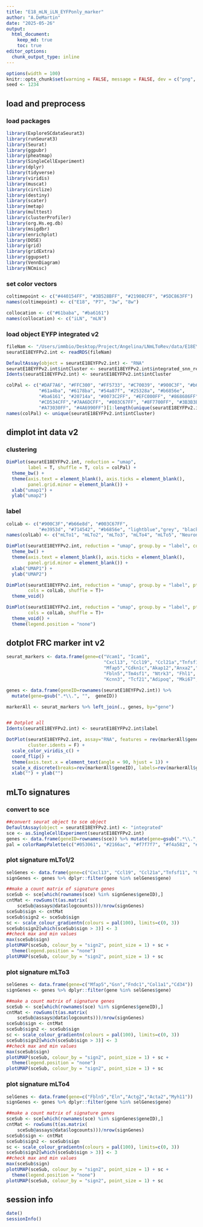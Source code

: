 ```yaml
---
title: "E18_mLN_iLN_EYFPonly_marker"
author: "A.DeMartin"
date: "2025-05-26"
output: 
  html_document:
    keep_md: true
    toc: true
editor_options: 
  chunk_output_type: inline
---
```


```r
options(width = 100)
knitr::opts_chunk$set(warning = FALSE, message = FALSE, dev = c("png", "pdf"))
seed <- 1234
```

## load and preprocess
### load packages
```r
library(ExploreSCdataSeurat3)
library(runSeurat3)
library(Seurat)
library(ggpubr)
library(pheatmap)
library(SingleCellExperiment)
library(dplyr)
library(tidyverse)
library(viridis)
library(muscat)
library(circlize)
library(destiny)
library(scater)
library(metap)
library(multtest)
library(clusterProfiler)
library(org.Hs.eg.db)
library(msigdbr)
library(enrichplot)
library(DOSE)
library(grid)
library(gridExtra)
library(ggupset)
library(VennDiagram)
library(NCmisc)
```

### set color vectors 
```r
coltimepoint <- c("#440154FF", "#3B528BFF", "#21908CFF", "#5DC863FF")
names(coltimepoint) <- c("E18", "P7", "3w", "8w")

collocation <- c("#61baba", "#ba6161")
names(collocation) <- c("iLN", "mLN")
```

### load object EYFP integrated v2
```r
fileNam <- "/Users/immbio/Desktop/Project/Angelina/LNmLToRev/data/E18EYFPv2_integrated_seurat.rds"
seuratE18EYFPv2.int <- readRDS(fileNam)
```

```r
DefaultAssay(object = seuratE18EYFPv2.int) <- "RNA"
seuratE18EYFPv2.int$intCluster <- seuratE18EYFPv2.int$integrated_snn_res.0.25
Idents(seuratE18EYFPv2.int) <- seuratE18EYFPv2.int$intCluster

colPal <- c("#DAF7A6", "#FFC300", "#FF5733", "#C70039", "#900C3F", "#b66e8d",
            "#61a4ba", "#6178ba", "#54a87f", "#25328a", "#b6856e",
            "#ba6161", "#20714a", "#0073C2FF", "#EFC000FF", "#868686FF", 
            "#CD534CFF","#7AA6DCFF", "#003C67FF", "#8F7700FF", "#3B3B3BFF",
            "#A73030FF", "#4A6990FF")[1:length(unique(seuratE18EYFPv2.int$intCluster))]
names(colPal) <- unique(seuratE18EYFPv2.int$intCluster)
```

## dimplot int data v2
### clustering 
```r
DimPlot(seuratE18EYFPv2.int, reduction = "umap",
        label = T, shuffle = T, cols = colPal) +
  theme_bw() +
  theme(axis.text = element_blank(), axis.ticks = element_blank(), 
        panel.grid.minor = element_blank()) +
  xlab("umap1") +
  ylab("umap2")
```

### label
```r
colLab <- c("#900C3F","#b66e8d", "#003C67FF",
            "#e3953d", "#714542", "#b6856e", "lightblue","grey", "black")
names(colLab) <- c("mLTo1", "mLTo2", "mLTo3", "mLTo4", "mLTo5", "Neuronal1","Neuronal2", "Mesothelial", "Prolif")

DimPlot(seuratE18EYFPv2.int, reduction = "umap", group.by = "label", cols = colLab)+
  theme_bw() +
  theme(axis.text = element_blank(), axis.ticks = element_blank(), 
        panel.grid.minor = element_blank()) +
  xlab("UMAP1") +
  ylab("UMAP2")

DimPlot(seuratE18EYFPv2.int, reduction = "umap", group.by = "label", pt.size=0.5,
        cols = colLab, shuffle = T)+
  theme_void()

DimPlot(seuratE18EYFPv2.int, reduction = "umap", group.by = "label", pt.size=0.5,
        cols = colLab, shuffle = T)+
  theme_void() + 
  theme(legend.position = "none") 
```

## dotplot FRC marker int v2
```r
seurat_markers <- data.frame(gene=c("Vcam1", "Icam1",
                                    "Cxcl13", "Ccl19", "Ccl21a","Tnfsf11", "Grem1","Ifitm1","Cxcl1","Ifitm3","Ccl2","Nfkbia","Des",
                                    "Mfap5","Cdkn1c","Akap12","Anxa2","Lox","Gsn","Basp1","Fndc1","Sparc","Col1a1","Fbn2","Nr4a1","Fbln1","Cd34","Pi16",
                                    "Fbln5","Tm4sf1", "Ntrk3", "Fhl1", "Rgs7bp", "Adamts2", "Mpped2", "Ramp1", "Pdgfrl", "Eln", "Hspb2","Mgp", "Actg2","Acta2", "Myh11", "Mcam", 
                                    "Kcnn3", "Tcf21","Adipoq", "Mki67", "Msln"))

genes <- data.frame(geneID=rownames(seuratE18EYFPv2.int)) %>%
  mutate(gene=gsub(".*\\.", "",  geneID)) 

markerAll <- seurat_markers %>% left_join(., genes, by="gene")


## Dotplot all
Idents(seuratE18EYFPv2.int) <- seuratE18EYFPv2.int$label

DotPlot(seuratE18EYFPv2.int, assay="RNA", features = rev(markerAll$geneID), scale =T,
        cluster.idents = F) +
  scale_color_viridis_c() +
  coord_flip() +
  theme(axis.text.x = element_text(angle = 90, hjust = 1)) +
  scale_x_discrete(breaks=rev(markerAll$geneID), labels=rev(markerAll$gene)) +
  xlab("") + ylab("")
```

## mLTo signatures
### convert to sce 
```r
##convert seurat object to sce object
DefaultAssay(object = seuratE18EYFPv2.int) <- "integrated"
sce <- as.SingleCellExperiment(seuratE18EYFPv2.int)
genes <- data.frame(geneID=rownames(sce)) %>% mutate(gene=gsub(".*\\.", "", geneID))
pal = colorRampPalette(c("#053061", "#2166ac", "#f7f7f7", "#f4a582", "#b2183c", "#85122d"))
```

### plot signature mLTo1/2
```r
selGenes <- data.frame(gene=c("Cxcl13", "Ccl19", "Ccl21a","Tnfsf11", "Grem1"))
signGenes <- genes %>% dplyr::filter(gene %in% selGenes$gene)

##make a count matrix of signature genes
sceSub <- sce[which(rownames(sce) %in% signGenes$geneID),]
cntMat <- rowSums(t(as.matrix(
    sceSub@assays@data$logcounts)))/nrow(signGenes)
sceSub$sign <- cntMat
sceSub$sign2 <- sceSub$sign
sc <- scale_colour_gradientn(colours = pal(100), limits=c(0, 3))
sceSub$sign2[which(sceSub$sign > 3)] <- 3
##check max and min values
max(sceSub$sign)
plotUMAP(sceSub, colour_by = "sign2", point_size = 1) + sc +
  theme(legend.position = "none")
plotUMAP(sceSub, colour_by = "sign2", point_size = 1) + sc
```

### plot signature mLTo3
```r
selGenes <- data.frame(gene=c("Mfap5","Gsn","Fndc1","Col1a1","Cd34"))
signGenes <- genes %>% dplyr::filter(gene %in% selGenes$gene)

##make a count matrix of signature genes
sceSub <- sce[which(rownames(sce) %in% signGenes$geneID),]
cntMat <- rowSums(t(as.matrix(
    sceSub@assays@data$logcounts)))/nrow(signGenes)
sceSub$sign <- cntMat
sceSub$sign2 <- sceSub$sign
sc <- scale_colour_gradientn(colours = pal(100), limits=c(0, 3))
sceSub$sign2[which(sceSub$sign > 3)] <- 3
##check max and min values
max(sceSub$sign)
plotUMAP(sceSub, colour_by = "sign2", point_size = 1) + sc +
  theme(legend.position = "none")
plotUMAP(sceSub, colour_by = "sign2", point_size = 1) + sc
```

### plot signature mLTo4
```r
selGenes <- data.frame(gene=c("Fbln5","Eln","Actg2","Acta2","Myh11"))
signGenes <- genes %>% dplyr::filter(gene %in% selGenes$gene)

##make a count matrix of signature genes
sceSub <- sce[which(rownames(sce) %in% signGenes$geneID),]
cntMat <- rowSums(t(as.matrix(
    sceSub@assays@data$logcounts)))/nrow(signGenes)
sceSub$sign <- cntMat
sceSub$sign2 <- sceSub$sign
sc <- scale_colour_gradientn(colours = pal(100), limits=c(0, 3))
sceSub$sign2[which(sceSub$sign > 3)] <- 3
##check max and min values
max(sceSub$sign)
plotUMAP(sceSub, colour_by = "sign2", point_size = 1) + sc +
  theme(legend.position = "none")
plotUMAP(sceSub, colour_by = "sign2", point_size = 1) + sc
```

## session info
```r
date()
sessionInfo()
```
